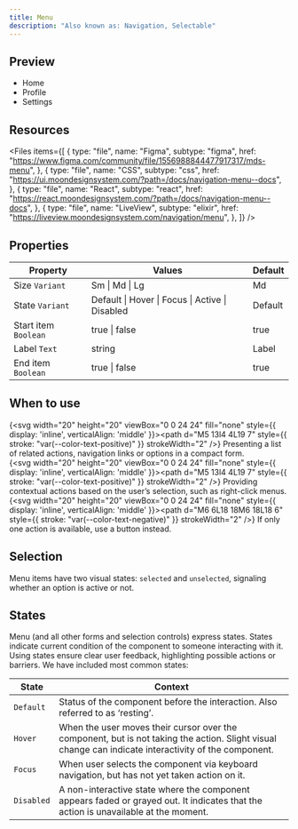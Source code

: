 ```yaml
---
title: Menu
description: "Also known as: Navigation, Selectable"
---
```


## Preview

<div className="w-full bg-primary h-[320px] flex items-center justify-center border border-primary gap-4 not-prose">
  <ul className="moon-menu w-[320px]">
    <li className="moon-menu-item">
      <Icon name="home" />
      Home
    </li>
    <li className="moon-menu-item">
      <Icon name="user" />
      Profile
    </li>
    <li className="moon-menu-item">
      <Icon name="settings" />
      Settings
    </li>
  </ul>
</div>

## Resources

<Files
  items={[
    {
      type: "file",
      name: "Figma",
      subtype: "figma",
      href: "https://www.figma.com/community/file/1556988844477917317/mds-menu",
    },
    {
      type: "file",
      name: "CSS",
      subtype: "css",
      href: "https://ui.moondesignsystem.com/?path=/docs/navigation-menu--docs",
    },
    {
      type: "file",
      name: "React",
      subtype: "react",
      href: "https://react.moondesignsystem.com/?path=/docs/navigation-menu--docs",
    },
    {
      type: "file",
      name: "LiveView",
      subtype: "elixir",
      href: "https://liveview.moondesignsystem.com/navigation/menu",
    },
  ]}
/>

## Properties

| **Property**         | **Values**                                      | **Default** |
| -------------------- | ----------------------------------------------- | ----------- |
| Size `Variant`       | Sm \| Md \| Lg                                  | Md          |
| State `Variant`      | Default \| Hover \| Focus \| Active \| Disabled | Default     |
| Start item `Boolean` | true \| false                                   | true        |
| Label `Text`         | string                                          | Label       |
| End item `Boolean`   | true \| false                                   | true        |

## When to use

{<svg width="20" height="20" viewBox="0 0 24 24" fill="none" style={{ display: 'inline', verticalAlign: 'middle' }}><path d="M5 13l4 4L19 7" style={{ stroke: "var(--color-text-positive)" }} strokeWidth="2" /></svg>} Presenting a list of related actions, navigation links or options in a compact form. <br/>
{<svg width="20" height="20" viewBox="0 0 24 24" fill="none" style={{ display: 'inline', verticalAlign: 'middle' }}><path d="M5 13l4 4L19 7" style={{ stroke: "var(--color-text-positive)" }} strokeWidth="2" /></svg>} Providing contextual actions based on the user’s selection, such as right-click menus. <br/>
{<svg width="20" height="20" viewBox="0 0 24 24" fill="none" style={{ display: 'inline', verticalAlign: 'middle' }}><path d="M6 6L18 18M6 18L18 6" style={{ stroke: "var(--color-text-negative)" }} strokeWidth="2" /></svg>} If only one action is available, use a button instead. <br/>

## Selection

Menu items have two visual states: `selected` and `unselected`, signaling whether an option is active or not.

## States

Menu (and all other forms and selection controls) express states. States indicate current condition of the component to someone interacting with it.
Using states ensure clear user feedback, highlighting possible actions or barriers. We have included most common states:

| **State**  | **Context**                                                                                                                                          |
| ---------- | ---------------------------------------------------------------------------------------------------------------------------------------------------- |
| `Default`  | Status of the component before the interaction. Also referred to as ‘resting’.                                                                       |
| `Hover`    | When the user moves their cursor over the component, but is not taking the action. Slight visual change can indicate interactivity of the component. |
| `Focus`    | When user selects the component via keyboard navigation, but has not yet taken action on it.                                                         |
| `Disabled` | A non-interactive state where the component appears faded or grayed out. It indicates that the action is unavailable at the moment.                  |
